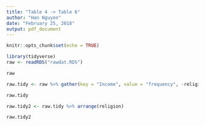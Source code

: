 ```yaml
---
title: "Table 4 -> Table 6"
author: "Han Nguyen"
date: "February 25, 2018"
output: pdf_document
---
```


```r
knitr::opts_chunk$set(echo = TRUE)
```

```r
library(tidyverse)
raw <- readRDS("rawdat.RDS")

raw

raw.tidy <- raw %>% gather(key = "Income", value = "frequency", -religion)

raw.tidy

raw.tidy2 <- raw.tidy %>% arrange(religion)

raw.tidy2
```